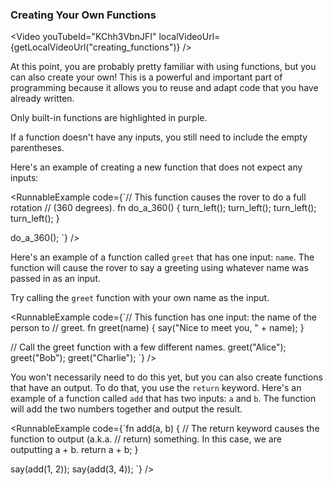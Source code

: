 

### Creating Your Own Functions

<Video youTubeId="KChh3VbnJFI" localVideoUrl={getLocalVideoUrl("creating_functions")} />

At this point, you are probably pretty familiar with using functions, but you
can also create your own! This is a powerful and important part of programming
because it allows you to reuse and adapt code that you have already written.

<Card type="tip">Only built-in functions are highlighted in purple.</Card>

<Card type="tip">If a function doesn't have any inputs, you still need to include the empty parentheses.</Card>

Here's an example of creating a new function that does not expect any inputs:

<RunnableExample
  code={`// This function causes the rover to do a full rotation
// (360 degrees).
fn do_a_360() {
  turn_left();
  turn_left();
  turn_left();
  turn_left();
}

do_a_360();
`}
/>

Here's an example of a function called `greet` that has one input:
`name`. The function will cause the rover to say a greeting using whatever
name was passed in as an input.

<Card type="try_it">Try calling the `greet` function with your own name as the input.</Card>

<RunnableExample
  code={`// This function has one input: the name of the person to
// greet.
fn greet(name) {
  say("Nice to meet you, " + name);
}

// Call the greet function with a few different names.
greet("Alice");
greet("Bob");
greet("Charlie");
`}
/>

You won't necessarily need to do this yet, but you can also create
functions that have an output. To do that, you use the `return` keyword. Here's
an example of a function called `add` that has two inputs: `a` and `b`. The
function will add the two numbers together and output the result.

<RunnableExample
  code={`fn add(a, b) {
  // The return keyword causes the function to output (a.k.a.
  // return) something. In this case, we are outputting a + b.
  return a + b;
}

say(add(1, 2));
say(add(3, 4));
`}
/>
